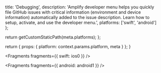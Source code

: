 
  title: 'Debugging',
  description:
    'Amplify developer menu helps you quickly file GitHub issues with critical information (environment and device information) automatically added to the issue description. Learn how to setup, activate, and use the developer menu.',
  platforms: ['swift', 'android']
};

  return getCustomStaticPath(meta.platforms);
};

  return {
    props: {
      platform: context.params.platform,
      meta
    }
  };
}


<Fragments fragments={{ swift: ios0 }} />


<Fragments fragments={{ android: android1 }} />
